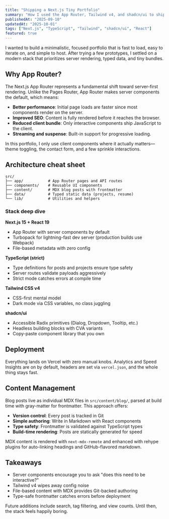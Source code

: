 ```yaml
---
title: "Shipping a Next.js Tiny Portfolio"
summary: "How I used the App Router, Tailwind v4, and shadcn/ui to ship a fast, legible personal site in a weekend."
publishedAt: "2025-09-10"
updatedAt: "2025-10-01"
tags: ["Next.js", "TypeScript", "Tailwind", "shadcn/ui", "React"]
featured: true
---
```


I wanted to build a minimalistic, focused portfolio that is fast to load, easy to iterate on, and simple to host. After trying a few prototypes, I settled on a modern stack that prioritizes server rendering, typed data, and tiny bundles.

## Why App Router?

The Next.js App Router represents a fundamental shift toward server-first rendering. Unlike the Pages Router, App Router makes server components the default, which means:

- **Better performance**: Initial page loads are faster since most components render on the server.
- **Improved SEO**: Content is fully rendered before it reaches the browser.
- **Reduced client bundle**: Only interactive components ship JavaScript to the client.
- **Streaming and suspense**: Built-in support for progressive loading.

In this portfolio, I only use client components where it actually matters—theme toggling, the contact form, and a few sprinkle interactions.

## Architecture cheat sheet

```
src/
├── app/           # App Router pages and API routes
├── components/    # Reusable UI components
├── content/       # MDX blog posts with frontmatter
├── data/          # Typed static data (projects, resume)
└── lib/           # Utilities and helpers
```

### Stack deep dive

**Next.js 15 + React 19**
- App Router with server components by default
- Turbopack for lightning-fast dev server (production builds use Webpack)
- File-based metadata with zero config

**TypeScript (strict)**
- Type definitions for posts and projects ensure type safety
- Server routes validate payloads aggressively
- Strict mode catches errors at compile time

**Tailwind CSS v4**
- CSS-first mental model
- Dark mode via CSS variables, no class juggling

**shadcn/ui**
- Accessible Radix primitives (Dialog, Dropdown, Tooltip, etc.)
- Headless building blocks with CVA variants
- Copy-paste component library that you own

## Deployment

Everything lands on Vercel with zero manual knobs. Analytics and Speed Insights are on by default, headers are set via `vercel.json`, and the whole thing stays fast.

## Content Management

Blog posts live as individual MDX files in `src/content/blog/`, parsed at build time with gray-matter for frontmatter. This approach offers:

- **Version control**: Every post is tracked in Git
- **Simple authoring**: Write in Markdown with React components
- **Type safety**: Frontmatter is validated against TypeScript types
- **Build-time rendering**: Posts are statically generated for speed

MDX content is rendered with `next-mdx-remote` and enhanced with rehype plugins for auto-linking headings and GitHub-flavored markdown.

## Takeaways

- Server components encourage you to ask "does this need to be interactive?"
- Tailwind v4 wipes away config noise
- File-based content with MDX provides Git-backed authoring
- Type-safe frontmatter catches errors before deployment

Future additions include search, tag filtering, and view counts. Until then, the stack feels happily boring.
